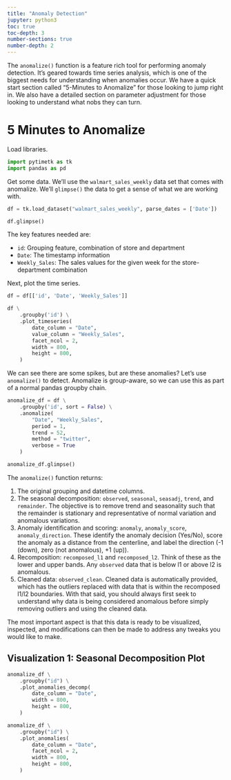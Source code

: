 ```yaml
---
title: "Anomaly Detection"
jupyter: python3
toc: true
toc-depth: 3
number-sections: true
number-depth: 2
---
```


The `anomalize()` function is a feature rich tool for performing anomaly detection. It’s geared towards time series analysis, which is one of the biggest needs for understanding when anomalies occur. We have a quick start section called “5-Minutes to Anomalize” for those looking to jump right in. We also have a detailed section on parameter adjustment for those looking to understand what nobs they can turn. 

# 5 Minutes to Anomalize

Load libraries. 

```python
import pytimetk as tk
import pandas as pd
```

Get some data. We'll use the `walmart_sales_weekly` data set that comes with anomalize. We'll `glimpse()` the data to get a sense of what we are working with. 


```python
df = tk.load_dataset("walmart_sales_weekly", parse_dates = ['Date'])

df.glimpse()
```

The key features needed are:

- `id`: Grouping feature, combination of store and department
- `Date`: The timestamp information
- `Weekly_Sales`: The sales values for the given week for the store-department combination

Next, plot the time series. 


```python
df = df[['id', 'Date', 'Weekly_Sales']]

df \
    .groupby('id') \
    .plot_timeseries(
        date_column = "Date", 
        value_column = "Weekly_Sales",
        facet_ncol = 2,
        width = 800,
        height = 800,
    )
```

We can see there are some spikes, but are these anomalies? Let's use `anomalize()` to detect. Anomalize is group-aware, so we can use this as part of a normal pandas groupby chain. 


```python
anomalize_df = df \
    .groupby('id', sort = False) \
    .anomalize(
        "Date", "Weekly_Sales", 
        period = 1,
        trend = 52,
        method = "twitter",
        verbose = True
    )

anomalize_df.glimpse()
```

The `anomalize()` function returns:

1. The original grouping and datetime columns. 
2. The seasonal decomposition: `observed`, `seasonal`, `seasadj`, `trend`, and `remainder`. The objective is to remove trend and seasonality such that the remainder is stationary and representative of normal variation and anomalous variations.
3. Anomaly identification and scoring: `anomaly`, `anomaly_score`, `anomaly_direction`. These identify the anomaly decision (Yes/No), score the anomaly as a distance from the centerline, and label the direction (-1 (down), zero (not anomalous), +1 (up)).
4. Recomposition: `recomposed_l1` and `recomposed_l2`. Think of these as the lower and upper bands. Any `observed` data that is below l1 or above l2 is anomalous. 
5. Cleaned data: `observed_clean`. Cleaned data is automatically provided, which has the outliers replaced with data that is within the recomposed l1/l2 boundaries. With that said, you should always first seek to understand why data is being considered anomalous before simply removing outliers and using the cleaned data. 

The most important aspect is that this data is ready to be visualized, inspected, and modifications can then be made to address any tweaks you would like to make. 

## Visualization 1: Seasonal Decomposition Plot

```python
anomalize_df \
    .groupby("id") \
    .plot_anomalies_decomp(
        date_column = "Date", 
        width = 800,
        height = 800,
    )
```


```python
anomalize_df \
    .groupby("id") \
    .plot_anomalies(
        date_column = "Date", 
        facet_ncol = 2, 
        width = 800,
        height = 800,
    )


```


